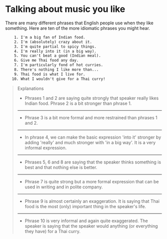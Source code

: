 # Talking about music you like

There are many different phrases that English people use when they like something. Here are ten of the more idiomatic phrases you might hear.

```txt
    1. I'm a big fan of Indian food.
    2. I'm (absolutely) crazy about it.
    3. I'm quite partial to spicy things.
    4. I'm really into it (in a big way).
    5. You can't beat a good (Indian meal).
    6. Give me Thai food any day.
    7. I'm particularly fond of hot curries.
    8. There's nothing I like more than...
    9. Thai food is what I live for.
   10. What I wouldn't give for a Thai curry!
```

> Explanations
>
> - Phrases 1 and 2 are saying quite strongly that speaker really likes Indian food. Phrase 2 is a bit stronger than phrase 1.
>
> ---
>
> - Phrase 3 is a bit more formal and more restrained than phrases 1 and 2.
>
> ---
>
> - In phrase 4, we can make the basic expression 'into it' stronger by adding 'really' and much stronger with 'in a big way'. It is a very informal expression.
>
> ---
>
> - Phrases 5, 6 and 8 are saying that the speaker thinks something is best and that nothing else is better.
>
> ---
>
> - Phrase 7 is quite strong but a more formal expression that can be used in writing and in polite company.
>
> ---
>
> - Phrase 9 is almost certainly an exaggeration. It is saying that Thai food is the most (only) important thing in the speaker's life.
>
> ---
>
> - Phrase 10 is very informal and again quite exaggerated. The speaker is saying that the speaker would anything (or everything they have) for a Thai curry.
